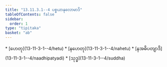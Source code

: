 ```yaml
---
title: "13.11.3.1--4 ပစ္စယာနုလောမာဒိ"
tableOfContents: false
sidebar:
  order: 1
type: "tipitaka"
basket: "ab"
---
```



<DynamicBreadcrumb />



<TableOfContents>
* [ဟေတု](13-11-3-1--4/hetu)
* [နဟေတု](13-11-3-1--4/nahetu)
* [နအဓိပတျာဒိ](13-11-3-1--4/naadhipatyadi)
* [သုဒ္ဓ](13-11-3-1--4/suddha)
</TableOfContents>